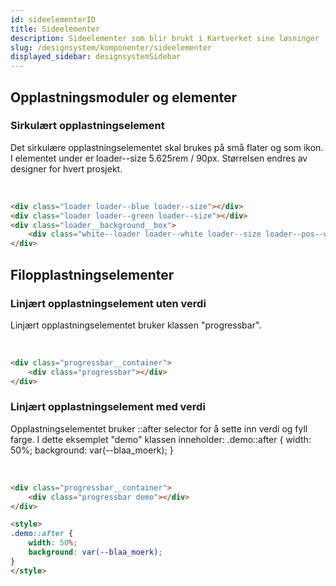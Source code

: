 ```yaml
---
id: sideelementerID
title: Sideelementer
description: Sideelementer som blir brukt i Kartverket sine løsninger
slug: /designsystem/komponenter/sideelementer
displayed_sidebar: designsystemSidebar
---
```



## Opplastningsmoduler og elementer

### Sirkulært opplastningselement
Det sirkulære opplastningselementet skal brukes på små flater og som ikon.
I elementet under er loader--size 5.625rem / 90px. Størrelsen endres av designer for hvert prosjekt.

<div class="loader loader--blue loader--size"></div>
<div class="loader loader--green loader--size"></div>
<div class="loader__background__box">
    <div class="white--loader loader--white loader--size loader--pos--white"></div>
</div>
<br/>

```markdown
<div class="loader loader--blue loader--size"></div>
<div class="loader loader--green loader--size"></div>
<div class="loader__background__box">
    <div class="white--loader loader--white loader--size loader--pos--white"></div>
</div>
```


## Filopplastningselementer

### Linjært opplastningselement uten verdi
Linjært opplastningselementet bruker klassen "progressbar".

<div class="progressbar__container">
    <div class="progressbar"></div>
</div>
<br/>

```markdown
<div class="progressbar__container">
    <div class="progressbar"></div>
</div>
```

### Linjært opplastningselement med verdi
Opplastningselementet bruker ::after selector for å sette inn verdi og fyll farge.
I dette eksemplet "demo" klassen inneholder: .demo::after {
width: 50%;
background: var(--blaa_moerk);
}

<div class="progressbar__container">
    <div class="progressbar demo"></div>
</div>
<br/>

```markdown
<div class="progressbar__container">
    <div class="progressbar demo"></div>
</div>

<style>
.demo::after {
    width: 50%;
    background: var(--blaa_moerk);
}
</style>
```
